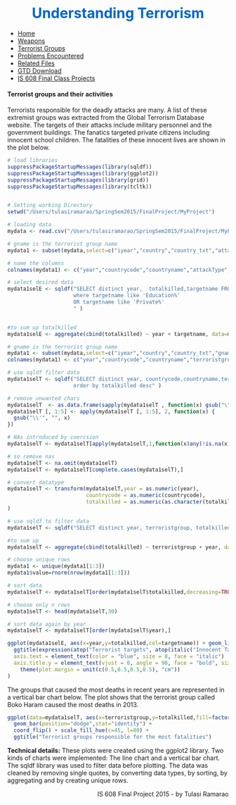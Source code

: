 <h2><center><font color = "#0066CC" size="6"> Understanding Terrorism   </font></center> </h2>

<!-- get all the necessary css files -->
<link href="mycss.css" rel="stylesheet">

<script src="http://d3js.org/d3.v3.min.js"></script>


<!--using css file, define the navigation bar -->
<ul id="ProjectSubmenu">
  <li><a href="Home.html">Home</a></li>
  <li><a href="D3YearWeapons.html">Weapons</a></li>
  <li><a href="Terroristgroups.html">Terrorist Groups</a></li>
  <li><a href="problems.html">Problems Encountered</a></li>
  <li><a href="relatedFiles.html">Related Files</a></li>
  <li><a href="http://www.start.umd.edu/gtd/">GTD Download</a></li>
  <li><a href="http://jlaurito.github.io/CUNY_IS608/">IS 608 Final Class Projects</a></li>
</ul>


<body>
<h4>Terrorist groups and their activities</h4>

<P>
Terrorists responsible for the deadly attacks are many. A list of these extremist groups was extracted from the Global Terrorism Database website. The targets of their attacks include military personnel and the  government buildings. The fanatics targeted private citizens including innocent school children. The fatalities of these innocent lives are shown in the plot below. 
</P>

```r
# load libraries
suppressPackageStartupMessages(library(sqldf))
suppressPackageStartupMessages(library(ggplot2))
suppressPackageStartupMessages(library(grid))
suppressPackageStartupMessages(library(tcltk))


# Setting working Directory
setwd("/Users/tulasiramarao/SpringSem2015/FinalProject/MyProject")

# loading data
mydata <- read.csv("/Users/tulasiramarao/SpringSem2015/FinalProject/MyProject/gtd_06to13_0814distcsvmac.csv", header = TRUE, sep = ",", check.names = FALSE)

# gname is the terrorist group name
mydata1 <- subset(mydata,select=c("iyear","country","country_txt","attacktype1","attacktype1_txt","nkill","nkillus","region","weaptype1","targtype1","targtype1_txt","gname"),quote=FALSE)

# name the columns
colnames(mydata1) <- c("year","countrycode","countryname","attackType","attackDesc","totalkilled","totaluskilled","region","weapontype","targettype","targetname","terroristgroup")

# select desired data
mydata1selE <- sqldf("SELECT distinct year,  totalkilled,targetname FROM mydata1 
                     where targetname like 'Education%' 
                     OR targetname like 'Private%'  
                     " )


#to sum up totalkilled 
mydata1selE <- aggregate(cbind(totalkilled) ~ year + targetname, data=mydata1selE, FUN = sum)

```  


```r
# gname is the terrorist group name
mydata1 <- subset(mydata,select=c("iyear","country","country_txt","gname","nkill"),quote=FALSE)
colnames(mydata1) <- c("year","countrycode","countryname","terroristgroup","totalkilled")

# use sqldf filter data
mydata1selT <- sqldf("SELECT distinct year, countrycode,countryname,terroristgroup, totalkilled FROM mydata1 
                     order by totalkilled desc" )

# remove unwanted chars
mydata1selT  <- as.data.frame(sapply(mydata1selT , function(x) gsub("\"", "", x)))
mydata1selT [, 1:5] <- apply(mydata1selT [, 1:5], 2, function(x) { 
  gsub("\\'", "", x)
})

# NAs introduced by coercsion
mydata1selT <- mydata1selT[apply(mydata1selT,1,function(x)any(!is.na(x))),]

# so remove nas
mydata1selT <- na.omit(mydata1selT)
mydata1selT <- mydata1selT[complete.cases(mydata1selT),]

# convert datatype
mydata1selT <- transform(mydata1selT,year = as.numeric(year),
                         countrycode = as.numeric(countrycode),
                         totalkilled = as.numeric(as.character(totalkilled) )
)

# use sqldf to filter data
mydata1selT <- sqldf("SELECT distinct year, terroristgroup, totalkilled FROM mydata1selT where year > 2010 AND terroristgroup not like 'Unknown'  order by totalkilled desc" )

#to sum up
mydata1selT <- aggregate(cbind(totalkilled) ~ terroristgroup + year, data=mydata1selT, FUN = sum)

# choose unique rows
mydata1 <- unique(mydata1[1:3])
mydata1$value=rnorm(nrow(mydata1[1:3]))

# sort data
mydata1selT <- mydata1selT[order(mydata1selT$totalkilled,decreasing=TRUE),]

# choose only n rows
mydata1selT <- head(mydata1selT,30)

# sort data again by year
mydata1selT <- mydata1selT[order(mydata1selT$year),]


```
```r
ggplot(mydata1selE, aes(x=year,y=totalkilled,col=targetname)) + geom_line() + 
  ggtitle(expression(atop("Terrorist targets", atop(italic("Innocent Targets"), "")))) + theme(
  axis.text = element_text(color = "blue", size = 8, face = "italic") ,
  axis.title.y = element_text(vjust = 0, angle = 90, face = "bold", size = rel(0.5)) +
    theme(plot.margin = unit(c(0.5,0.5,0.5,0.5), "cm"))
)

``` 

<P>The groups that caused the most deaths in recent years are represented in a vertical bar chart below. The plot shows that the terrorist group called Boko Haram caused the most deaths in 2013.
</P>


```r

ggplot(data=mydata1selT, aes(x=terroristgroup,y=totalkilled,fill=factor(year))) +
  geom_bar(position="dodge",stat="identity") + 
  coord_flip() + scale_fill_hue(c=45, l=80) + 
  ggtitle("Terrorist groups responsible for the most fatalities")


```  


 

<P>
<b>Technical details:</b> These plots were created using the ggplot2 library. Two kinds of charts were implemented: The line chart and a vertical bar chart. The sqldf library was used to filter data before plotting. The data was cleaned by removing single quotes, by converting data types, by sorting, by aggregating and by creating unique rows. 
</P>

<footer align = right>IS 608 Final Project 2015 - by Tulasi Ramarao</footer>
</body>
</html>